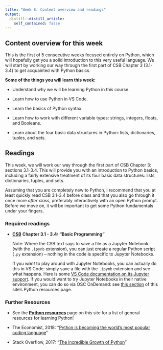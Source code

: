 ```yaml
---
title: "Week 8: Content overview and readings"
output:
  distill::distill_article:
    self_contained: false
---
```


## Content overview for this week

This is the first of 5 consecutive weeks focused entirely on Python,
which will hopefully get you a solid introduction to this very useful language.
We will start by working our way through the first part of CSB Chapter 3 (3.1-3.4)
to get acquainted with Python basics.

**Some of the things you will learn this week:**

- Understand why we will be learning Python in this course.

- Learn how to use Python in VS Code.

- Learn the basics of Python syntax.

- Learn how to work with different variable types:
  strings, integers, floats, and Booleans.

- Learn about the four basic data structures in Python:
  lists, dictionaries, tuples, and sets.

## Readings

This week, we will work our way through the first part of CSB Chapter 3:
sections 3.1-3.4.
This will provide you with an introduction to Python basics,
including a fairly extensive treatment of its four basic data structures:
lists, dictionaries, tuples, and sets.

Assuming that you are completely new to Python,
I recommend that you at least quickly read CSB 3.1-3.4 before class and that you
also go through it once more *after class*,
preferably interactively with an open Python prompt.
Before we move on,
it will be important to get some Python fundamentals under your fingers.

### Required readings

- **[CSB](https://library.ohio-state.edu/record=b8624007~S7)**
  **Chapter 3.1 - 3.4: "Basic Programming"**

  Note: Where the CSB text says to save a file as a Jupyter Notebook
  (with the `.ipynb` extension),
  you can just create a regular Python script (`.py` extension) --
  nothing in the code is specific to Jupyter Notebooks.
  
  If you *want* to play around with Jupyter Notebooks,
  you can actually do this in VS Code:
  simply save a file with the `.ipynb` extension and see what happens.
  Here is some [VS Code documentation on its Jupyter support](https://code.visualstudio.com/docs/python/jupyter-support).
  If you would want to try Jupyter Notebooks in their native environment,
  you can do so via OSC OnDemand:
  see [this section](https://mcic-osu.github.io/pracs-sp21/w08_python-resources.html#jupyter-notebooks-jupyterlab) of this site's Python resources page.

### Further Resources

- See the **[Python resources](../../w08_python-resources.html)** page on this
  site for a list of general resources for learning Python!
  
- The Economist, 2018:
  "[Python is becoming the world’s most popular coding language](https://www.economist.com/graphic-detail/2018/07/26/python-is-becoming-the-worlds-most-popular-coding-language)"

- Stack Overflow, 2017:
  "[The Incredible Growth of Python](https://stackoverflow.blog/2017/09/06/incredible-growth-python/)"
